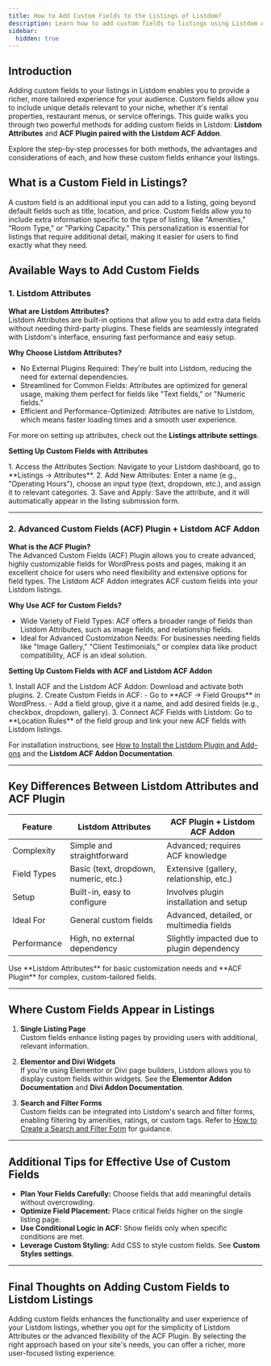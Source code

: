 ```yaml
---
title: How to Add Custom Fields to the Listings of Listdom?
description: Learn how to add custom fields to listings using Listdom Attributes or the ACF Plugin with the Listdom ACF Addon.
sidebar:
  hidden: true
---
```



## Introduction
Adding custom fields to your listings in Listdom enables you to provide a richer, more tailored experience for your audience. Custom fields allow you to include unique details relevant to your niche, whether it's rental properties, restaurant menus, or service offerings. This guide walks you through two powerful methods for adding custom fields in Listdom: **Listdom Attributes** and **ACF Plugin paired with the Listdom ACF Addon**.

Explore the step-by-step processes for both methods, the advantages and considerations of each, and how these custom fields enhance your listings.

## What is a Custom Field in Listings?
A custom field is an additional input you can add to a listing, going beyond default fields such as title, location, and price. Custom fields allow you to include extra information specific to the type of listing, like "Amenities," "Room Type," or "Parking Capacity." This personalization is essential for listings that require additional detail, making it easier for users to find exactly what they need.

## Available Ways to Add Custom Fields

### 1. Listdom Attributes

**What are Listdom Attributes?**  
Listdom Attributes are built-in options that allow you to add extra data fields without needing third-party plugins. These fields are seamlessly integrated with Listdom's interface, ensuring fast performance and easy setup.

**Why Choose Listdom Attributes?**  
- No External Plugins Required: They're built into Listdom, reducing the need for external dependencies.  
- Streamlined for Common Fields: Attributes are optimized for general usage, making them perfect for fields like "Text fields," or "Numeric fields."  
- Efficient and Performance-Optimized: Attributes are native to Listdom, which means faster loading times and a smooth user experience.  

For more on setting up attributes, check out the **Listings attribute settings**.

**Setting Up Custom Fields with Attributes**

<Steps>
1. Access the Attributes Section: Navigate to your Listdom dashboard, go to **Listings → Attributes**.  
2. Add New Attributes: Enter a name (e.g., "Operating Hours"), choose an input type (text, dropdown, etc.), and assign it to relevant categories.  
3. Save and Apply: Save the attribute, and it will automatically appear in the listing submission form.  
</Steps>

---

### 2. Advanced Custom Fields (ACF) Plugin + Listdom ACF Addon

**What is the ACF Plugin?**  
The Advanced Custom Fields (ACF) Plugin allows you to create advanced, highly customizable fields for WordPress posts and pages, making it an excellent choice for users who need flexibility and extensive options for field types. The Listdom ACF Addon integrates ACF custom fields into your Listdom listings.

**Why Use ACF for Custom Fields?**  
- Wide Variety of Field Types: ACF offers a broader range of fields than Listdom Attributes, such as image fields, and relationship fields.  
- Ideal for Advanced Customization Needs: For businesses needing fields like "Image Gallery," "Client Testimonials," or complex data like product compatibility, ACF is an ideal solution.  

**Setting Up Custom Fields with ACF and Listdom ACF Addon**

<Steps>
1. Install ACF and the Listdom ACF Addon: Download and activate both plugins.  
2. Create Custom Fields in ACF:  
   - Go to **ACF → Field Groups** in WordPress.  
   - Add a field group, give it a name, and add desired fields (e.g., checkbox, dropdown, gallery).  
3. Connect ACF Fields with Listdom: Go to **Location Rules** of the field group and link your new ACF fields with Listdom listings.  
</Steps>

For installation instructions, see [How to Install the Listdom Plugin and Add-ons](/listdom/installation-and-activation/how-to-install-the-listdom-plugin-and-add-ons/) and the **Listdom ACF Addon Documentation**.

---

## Key Differences Between Listdom Attributes and ACF Plugin

| Feature | Listdom Attributes | ACF Plugin + Listdom ACF Addon |
|---------|-------------------|--------------------------------|
| Complexity | Simple and straightforward | Advanced; requires ACF knowledge |
| Field Types | Basic (text, dropdown, numeric, etc.) | Extensive (gallery, relationship, etc.) |
| Setup | Built-in, easy to configure | Involves plugin installation and setup |
| Ideal For | General custom fields | Advanced, detailed, or multimedia fields |
| Performance | High, no external dependency | Slightly impacted due to plugin dependency |

<Aside type="tip">
Use **Listdom Attributes** for basic customization needs and **ACF Plugin** for complex, custom-tailored fields.
</Aside>

---

## Where Custom Fields Appear in Listings

1. **Single Listing Page**  
Custom fields enhance listing pages by providing users with additional, relevant information.  

2. **Elementor and Divi Widgets**  
If you're using Elementor or Divi page builders, Listdom allows you to display custom fields within widgets. See the **Elementor Addon Documentation** and **Divi Addon Documentation**.  

3. **Search and Filter Forms**  
Custom fields can be integrated into Listdom's search and filter forms, enabling filtering by amenities, ratings, or custom tags. Refer to [How to Create a Search and Filter Form](/listdom/search-filtering/) for guidance.  

---

## Additional Tips for Effective Use of Custom Fields
- **Plan Your Fields Carefully:** Choose fields that add meaningful details without overcrowding.  
- **Optimize Field Placement:** Place critical fields higher on the single listing page.  
- **Use Conditional Logic in ACF:** Show fields only when specific conditions are met.  
- **Leverage Custom Styling:** Add CSS to style custom fields. See **Custom Styles settings**.  

---

## Final Thoughts on Adding Custom Fields to Listdom Listings
Adding custom fields enhances the functionality and user experience of your Listdom listings, whether you opt for the simplicity of Listdom Attributes or the advanced flexibility of the ACF Plugin. By selecting the right approach based on your site's needs, you can offer a richer, more user-focused listing experience.

